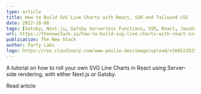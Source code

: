 ```yaml
---
type: article
title: How to Build SVG Line Charts with React, SSR and Tailwind CSS
date: 2022-10-08
tags: [Gatsby, Next.js, Gatsby Serverless Functions, SSR, React, JavaScript, SVG, Tailwind]
url: https://thenewstack.io/how-to-build-svg-line-charts-with-react-ssr-and-tailwind-css/
publication: The New Stack
author: Party Labs
logo: https://res.cloudinary.com/www-paulie-dev/image/upload/v1665235257/paulie.dev/Logos/tns-logo_miu6qk.png
---
```


A tutorial on how to roll your own SVG Line Charts in React using Server-side rendering, with either Next.js or Gatsby.

<MarkdownCtaLink href="https://thenewstack.io/how-to-build-svg-line-charts-with-react-ssr-and-tailwind-css/">
  Read article
</MarkdownCtaLink>
